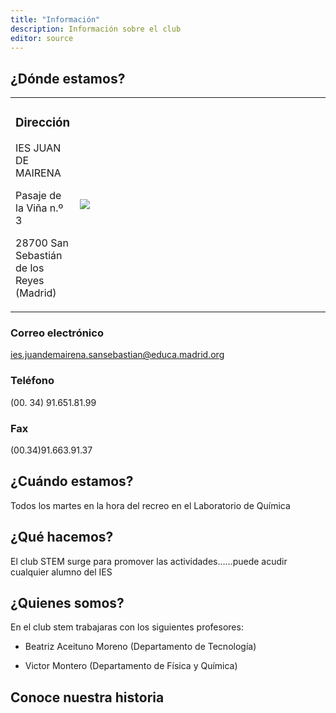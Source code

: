 ```yaml
---
title: "Información"
description: Información sobre el club 
editor: source
---
```


## ¿Dónde estamos?

+-------------------------------------------+---------------------------------------------------------------------------------------------------------------------------------------------------------------------------------------------------------------------------------------------------------------------------------------------------------------------------------------------------------------------------------------------------+
| ### Dirección                             | [![](https://www.educa2.madrid.org/web/educamadrid/principal/files/c899b8c3-456f-468a-959b-ec13ff0b69b7/Maps%20Mairena.jpg?t=1592753302401&largeSize=true)](https://www.google.es/maps/place/IES+Juan+de+Mairena/@40.549145,-3.6378938,17z/data=!3m1!4b1!4m6!3m5!1s0xd422cee5b363ab7:0xdd43d677299b8f0d!8m2!3d40.549141!4d-3.6353189!16s%2Fg%2F1tf6hysp?entry=ttu "Localización juan de Mairena") |
|                                           |                                                                                                                                                                                                                                                                                                                                                                                                   |
| IES JUAN DE MAIRENA                       |                                                                                                                                                                                                                                                                                                                                                                                                   |
|                                           |                                                                                                                                                                                                                                                                                                                                                                                                   |
| Pasaje de la Viña n.º 3                   |                                                                                                                                                                                                                                                                                                                                                                                                   |
|                                           |                                                                                                                                                                                                                                                                                                                                                                                                   |
| 28700 San Sebastián de los Reyes (Madrid) |                                                                                                                                                                                                                                                                                                                                                                                                   |
+-------------------------------------------+---------------------------------------------------------------------------------------------------------------------------------------------------------------------------------------------------------------------------------------------------------------------------------------------------------------------------------------------------------------------------------------------------+

### Correo electrónico

[ies.juandemairena.sansebastian\@educa.madrid.org](mailto:ies.juandemairena.sansebastian@educa.madrid.org)

### Teléfono

(00. 34) 91.651.81.99

### Fax

(00.34)91.663.91.37

## ¿Cuándo estamos?

Todos los martes en la hora del recreo en el Laboratorio de Química

## ¿Qué hacemos?

El club STEM surge para promover las actividades......puede acudir cualquier alumno del IES

## ¿Quienes somos?

En el club stem trabajaras con los siguientes profesores:

-   Beatriz Aceituno Moreno (Departamento de Tecnología)

-   Victor Montero (Departamento de Física y Química)

## Conoce nuestra historia

